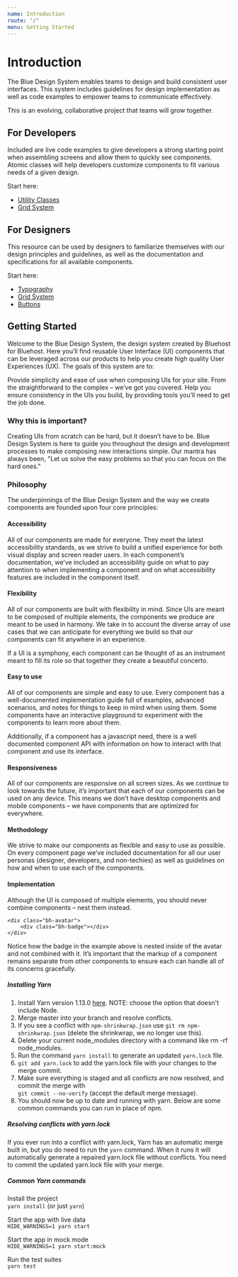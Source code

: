 ```yaml
---
name: Introduction
route: "/"
menu: Getting Started
---
```



# Introduction

The Blue Design System enables teams to design and build consistent user interfaces. This system includes guidelines for design implementation as well as code examples to empower teams to communicate effectively.

This is an evolving, collaborative project that teams will grow together.

## For Developers

Included are live code examples to give developers a strong starting point when assembling screens and allow them to quickly see components. Atomic classes will help developers customize components to fit various needs of a given design.

Start here:

- [Utility Classes](/#getting-started)
- [Grid System](/foundations-grid-system)

## For Designers

This resource can be used by designers to familiarize themselves with our design principles and guidelines, as well as the documentation and specifications for all available components.

Start here:

- [Typography](/foundations-typography)
- [Grid System](/foundations-grid-system)
- [Buttons](/foundations-buttons)

## Getting Started

Welcome to the Blue Design System, the design system created by Bluehost for Bluehost. Here you’ll find reusable User Interface (UI) components that can be leveraged across our products to help you create high quality User Experiences (UX). The goals of this system are to:

Provide simplicity and ease of use when composing UIs for your site. From the straightforward to the complex – we’ve got you covered.
Help you ensure consistency in the UIs you build, by providing tools you’ll need to get the job done.

### Why this is important?

Creating UIs from scratch can be hard, but it doesn’t have to be. Blue Design System is here to guide you throughout the design and development processes to make composing new interactions simple. Our mantra has always been, "Let us solve the easy problems so that you can focus on the hard ones."

### Philosophy

The underpinnings of the Blue Design System and the way we create components are founded upon four core principles:

#### Accessibility

All of our components are made for everyone. They meet the latest accessibility standards, as we strive to build a unified experience for both visual display and screen reader users. In each component’s documentation, we’ve included an accessibility guide on what to pay attention to when implementing a component and on what accessibility features are included in the component itself.

#### Flexibility

All of our components are built with flexibility in mind. Since UIs are meant to be composed of multiple elements, the components we produce are meant to be used in harmony. We take in to account the diverse array of use cases that we can anticipate for everything we build so that our components can fit anywhere in an experience.

If a UI is a symphony, each component can be thought of as an instrument meant to fill its role so that together they create a beautiful concerto.

#### Easy to use

All of our components are simple and easy to use. Every component has a well-documented implementation guide full of examples, advanced scenarios, and notes for things to keep in mind when using them. Some components have an interactive playground to experiment with the components to learn more about them.

Additionally, if a component has a javascript need, there is a well documented component API with information on how to interact with that component and use its interface.

#### Responsiveness

All of our components are responsive on all screen sizes. As we continue to look towards the future, it’s important that each of our components can be used on any device. This means we don’t have desktop components and mobile components – we have components that are optimized for everywhere.

#### Methodology

We strive to make our components as flexible and easy to use as possible. On every component page we’ve included documentation for all our user personas (designer, developers, and non-techies) as well as guidelines on how and when to use each of the components.

#### Implementation

Although the UI is composed of multiple elements, you should never combine components – nest them instead.

```
<div class="bh-avatar">
    <div class="bh-badge"></div>
</div>
```

Notice how the badge in the example above is nested inside of the avatar and not combined with it. It’s important that the markup of a component remains separate from other components to ensure each can handle all of its concerns gracefully.

##### Installing Yarn

1. Install Yarn version 1.13.0 <a href="https://yarnpkg.com/en/docs/install#mac-stable">here</a>. NOTE: choose the option that doesn't include Node.
2. Merge master into your branch and resolve conflicts.
3. If you see a conflict with `npm-shrinkwrap.json` use `git rm npm-shrinkwrap.json` (delete the shrinkwrap, we no longer use this).
4. Delete your current node_modules directory with a command like rm -rf node_modules.
5. Run the command `yarn install` to generate an updated `yarn.lock` file.
6. `git add yarn.lock` to add the yarn.lock file with your changes to the merge commit.
7. Make sure everything is staged and all conflicts are now resolved, and commit the merge with<br />`git commit --no-verify` (accept the default merge message).
8. You should now be up to date and running with yarn. Below are some common commands you can run in place of npm.

##### Resolving conflicts with yarn.lock

If you ever run into a conflict with yarn.lock, Yarn has an automatic merge built in, but you do need to run the `yarn` command. When it runs it will automatically generate a repaired yarn.lock file without conflicts. You need to commit the updated yarn.lock file with your merge.

##### Common Yarn commands
Install the project<br />
`yarn install` (or just `yarn`)

Start the app with live data<br />
`HIDE_WARNINGS=1 yarn start`

Start the app in mock mode<br />
`HIDE_WARNINGS=1 yarn start:mock`

Run the test suites<br />
`yarn test`